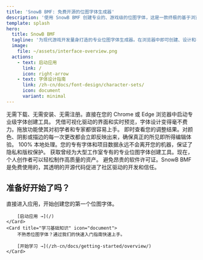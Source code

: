 ```yaml
---
title: 'SnowB BMF: 免费开源的位图字体生成器'
description: '使用 SnowB BMF 创建专业的、游戏级的位图字体，这是一款终极的基于浏览器的生成器。通过实时预览、高级样式和强大的纹理打包功能，设计出令人惊叹的文本效果。非常适合使用 Unity、Unreal、Godot、Pixi 或 Phaser 的开发者。'
template: splash
hero:
  title: SnowB BMF
  tagline: '为现代游戏开发量身打造的专业位图字体生成器。在浏览器中即可创建、设计和导出游戏级字体。'
  image:
    file: ~/assets/interface-overview.png
  actions:
    - text: 启动应用
      link: /
      icon: right-arrow
    - text: 字体设计指南
      link: /zh-cn/docs/font-design/character-sets/
      icon: document
      variant: minimal
---
```



<ContainerSection>
<CardGrid >
	<Card title="基于浏览器 & 免安装" icon="laptop">
		无需下载、无需安装、无需注册。直接在您的 Chrome 或 Edge 浏览器中启动专业级字体创建工具。
	</Card>
	<Card title="直观易用的界面" icon="pen">
		凭借可视化驱动的界面和实时预览，字体设计变得毫不费力。拖放功能使其对初学者和专家都很容易上手。
	</Card>
	<Card title="实时视觉反馈" icon="magnifier">
		即时查看您的调整结果。对颜色、阴影或描边的每一次更改都会立即反映出来，确保真正的所见即所得编辑体验。
	</Card>
	<Card title="隐私与版权保护" icon="approve-check-circle">
		100% 本地处理。您的专有字体和项目数据永远不会离开您的机器，保证了隐私和版权保护。
	</Card>
	<Card title="赋能独立开发者和艺术家" icon="star">
		获取曾经为大型工作室专有的专业位图字体创建工具。现在，个人创作者可以轻松制作高质量的资产。
	</Card>
	<Card title="完全免费和开源" icon="open-book">
		避免昂贵的软件许可证。SnowB BMF 是免费使用的，其透明的开源代码促进了社区驱动的开发和信任。
	</Card>
</CardGrid>

## 准备好开始了吗？

<CardGrid>
	<Card title="启动应用" icon="rocket">
		直接进入应用，开始创建您的第一个位图字体。

		[启动应用 →](/)
	</Card>
	<Card title="学习基础知识" icon="document">
		不熟悉位图字体？通过我们的快速入门指南快速上手。

		[开始学习 →](/zh-cn/docs/getting-started/overview/)
	</Card>
</CardGrid>
</ContainerSection>